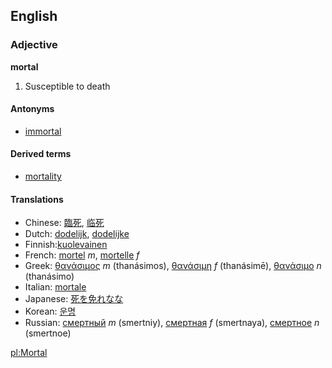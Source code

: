 ==English==
===Adjective===
'''mortal'''

# Susceptible to death

====Antonyms====
*[[immortal]]

====Derived terms====
*[[mortality]]

====Translations====
*Chinese: [[臨死]], [[临死]]
*Dutch: [[dodelijk]], [[dodelijke]]
*Finnish:[[kuolevainen]]
*French: [[mortel]] ''m'', [[mortelle]] ''f''
*Greek: [[θανάσιμος]] ''m'' (thanásimos), [[θανάσιμη]] ''f'' (thanásimē), [[θανάσιμο]] ''n'' (thanásimo)
*Italian: [[mortale]]
*Japanese: [[死を免れな]]な<!-- please check -->
*Korean: [[운명]]
*Russian: [[смертный]] ''m'' (smertniy), [[смертная]] ''f'' (smertnaya), [[смертное]] ''n'' (smertnoe)

[[pl:Mortal]]